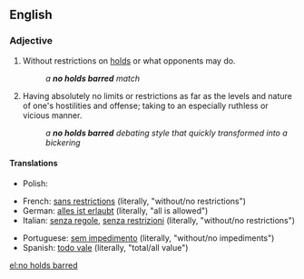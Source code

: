 {{also|no-holds-barred}}
==English==

===Adjective===
{{en-adj|-}}

# {{lb|en|wrestling}} Without restrictions on [[hold]]s or what opponents may do.
#: ''a '''no holds barred''' match''
# {{lb|en|idiomatic}} Having absolutely no limits or restrictions as far as the levels and nature of one's hostilities and offense; taking to an especially ruthless or vicious manner.
#: ''a '''no holds barred''' debating style that quickly transformed into a bickering''

====Translations====
{{trans-top|in wrestling: without restrictions on holds or what opponents may do}}
{{trans-mid}}
{{trans-bottom}}

{{trans-top|idiomatic: having absolutely no reserve or restrictions in lengths; in an especially ruthless or vicious manner}}
* Polish: {{t|pl|wszystkie chwyty dozwolone}}
{{trans-mid}}
{{trans-bottom}}

{{checktrans-top}}
* French: [[sans restrictions]] (literally, "without/no restrictions")
* German: [[alles ist erlaubt]] (literally, "all is allowed")
* Italian: [[senza regole]], [[senza restrizioni]] (literally, "without/no restrictions")
{{trans-mid}}
* Portuguese: [[sem impedimento]] (literally, "without/no impediments")
* Spanish: [[todo vale]] (literally, "total/all value") <!-- no: "everything is valid" -->
{{trans-bottom}}

[[el:no holds barred]]